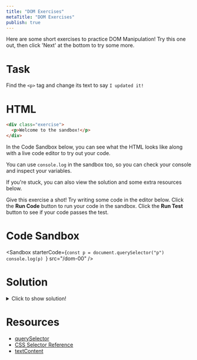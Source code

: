 ```yaml
---
title: "DOM Exercises"
metaTitle: "DOM Exercises"
publish: true
---
```


Here are some short exercises to practice DOM Manipulation! Try this one out, then click 'Next' at the bottom to try some more.

# Task

Find the `<p>` tag and change its text to say `I updated it!`

# HTML

```html
<div class="exercise">
  <p>Welcome to the sandbox!</p>
</div>
```

In the Code Sandbox below, you can see what the HTML looks like along with a live code editor to try out your code.

You can use `console.log` in the sandbox too, so you can check your console and inspect your variables.

If you're stuck, you can also view the solution and some extra resources below.

Give this exercise a shot! Try writing some code in the editor below. Click the **Run Code** button to run your code in the sandbox. Click the **Run Test** button to see if your code passes the test.

# Code Sandbox

<Sandbox
  starterCode={`const p = document.querySelector("p")
console.log(p)
  `}
  src="/dom-00"
/>

# Solution

<details>
  <summary>Click to show solution!</summary>

```javascript
const p = document.querySelector("p")
p.textContent = "I updated it!"
```

</details>

# Resources

- [querySelector](https://developer.mozilla.org/en-US/docs/Web/API/Document/querySelector)
- [CSS Selector Reference](https://www.w3schools.com/cssref/css_selectors.asp)
- [textContent](https://developer.mozilla.org/en-US/docs/Web/API/Node/textContent)

